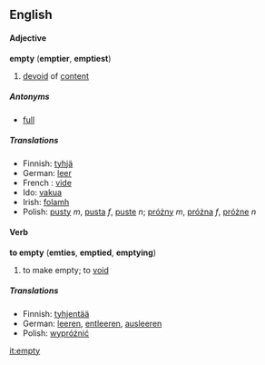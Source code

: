 ==English==
====Adjective====
'''empty''' ('''emptier''', '''emptiest''')

# [[devoid]] of [[content]]

=====Antonyms=====
*[[full]]

=====Translations=====
*Finnish: [[tyhjä]]
*German: [[leer]]
*French : [[vide]]
*Ido: [[vakua]]
*Irish: [[folamh]]
*Polish: [[pusty]] ''m'', [[pusta]] ''f'', [[puste]] ''n''; [[próżny]] ''m'', [[próżna]] ''f'', [[próżne]] ''n''

====Verb====
'''to empty''' ('''emties''', '''emptied''', '''emptying''')

# to make empty; to [[void]]

=====Translations=====
*Finnish: [[tyhjentää]]
*German: [[leeren]], [[entleeren]], [[ausleeren]]
*Polish: [[wypróżnić]]

[[it:empty]]